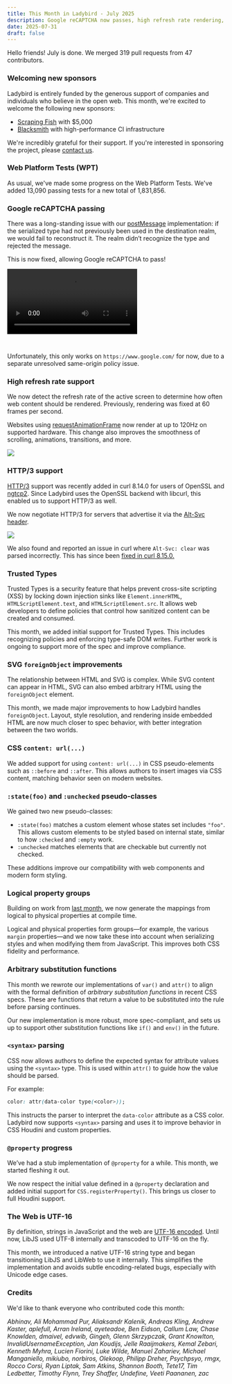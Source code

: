 ```yaml
---
title: This Month in Ladybird - July 2025
description: Google reCAPTCHA now passes, high refresh rate rendering, HTTP/3 support, Trusted Types progress, @property work and UTF-16 correctness fixes.
date: 2025-07-31
draft: false
---
```


Hello friends! July is done. We merged 319 pull requests from 47 contributors.

### Welcoming new sponsors

Ladybird is entirely funded by the generous support of companies and individuals who believe in the open web. This month, we're excited to welcome the following new sponsors:

- [Scraping Fish](https://scrapingfish.com) with $5,000
- [Blacksmith](https://t.co/McauGhPdxH) with high-performance CI infrastructure

We're incredibly grateful for their support. If you're interested in sponsoring the project, please [contact us](mailto:contact@ladybird.org).

### Web Platform Tests (WPT)

As usual, we've made some progress on the Web Platform Tests. We've added 13,090 passing tests for a new total of 1,831,856.

### Google reCAPTCHA passing

There was a long-standing issue with our [postMessage](https://developer.mozilla.org/en-US/docs/Web/API/Window/postMessage) implementation: if the serialized type had not previously been used in the destination realm, we would fail to reconstruct it. The realm didn’t recognize the type and rejected the message.

This is now fixed, allowing Google reCAPTCHA to pass!

<video controls style="margin-bottom: 2em">
  <source src="/assets/img/newsletter-july-2025-google-recaptcha.mp4"></source>
</video>

Unfortunately, this only works on `https://www.google.com/` for now, due to a separate unresolved same-origin policy issue.

### High refresh rate support

We now detect the refresh rate of the active screen to determine how often web content should be rendered. Previously, rendering was fixed at 60 frames per second.

Websites using [requestAnimationFrame](https://developer.mozilla.org/en-US/docs/Web/API/Window/requestAnimationFrame) now render at up to 120Hz on supported hardware. This change also improves the smoothness of scrolling, animations, transitions, and more.

![](/assets/img/newsletter-july-2025-high-refresh-rate.png)

### HTTP/3 support

[HTTP/3](https://en.wikipedia.org/wiki/HTTP/3) support was recently added in curl 8.14.0 for users of OpenSSL and [ngtcp2](https://github.com/ngtcp2/ngtcp2). Since Ladybird uses the OpenSSL backend with libcurl, this enabled us to support HTTP/3 as well.

We now negotiate HTTP/3 for servers that advertise it via the [Alt-Svc header](https://developer.mozilla.org/en-US/docs/Web/HTTP/Reference/Headers/Alt-Svc).

![](/assets/img/newsletter-july-2025-http-3.png)

We also found and reported an issue in curl where `Alt-Svc: clear` was parsed incorrectly. This has since been [fixed in curl 8.15.0.](https://curl.se/ch/8.15.0.html)

### Trusted Types

Trusted Types is a security feature that helps prevent cross-site scripting (XSS) by locking down injection sinks like `Element.innerHTML`, `HTMLScriptElement.text`, and `HTMLScriptElement.src`. It allows web developers to define policies that control how sanitized content can be created and consumed.

This month, we added initial support for Trusted Types. This includes recognizing policies and enforcing type-safe DOM writes. Further work is ongoing to support more of the spec and improve compliance.

### SVG `foreignObject` improvements

The relationship between HTML and SVG is complex. While SVG content can appear in HTML, SVG can also embed arbitrary HTML using the `foreignObject` element.

This month, we made major improvements to how Ladybird handles `foreignObject`. Layout, style resolution, and rendering inside embedded HTML are now much closer to spec behavior, with better integration between the two worlds.

### CSS `content: url(...)`

We added support for using `content: url(...)` in CSS pseudo-elements such as `::before` and `::after`. This allows authors to insert images via CSS content, matching behavior seen on modern websites.

### `:state(foo)` and `:unchecked` pseudo-classes

We gained two new pseudo-classes:

- `:state(foo)` matches a custom element whose states set includes `"foo"`. This allows custom elements to be styled based on internal state, similar to how `:checked` and `:empty` work.
- `:unchecked` matches elements that are checkable but currently not checked.

These additions improve our compatibility with web components and modern form styling.

### Logical property groups

Building on work from [last month](https://ladybird.org/newsletter/2025-06-30/#css-logical-aliases), we now generate the mappings from logical to physical properties at compile time.

Logical and physical properties form groups—for example, the various `margin` properties—and we now take these into account when serializing styles and when modifying them from JavaScript. This improves both CSS fidelity and performance.

### Arbitrary substitution functions

This month we rewrote our implementations of `var()` and `attr()` to align with the formal definition of _arbitrary substitution functions_ in recent CSS specs. These are functions that return a value to be substituted into the rule before parsing continues.

Our new implementation is more robust, more spec-compliant, and sets us up to support other substitution functions like `if()` and `env()` in the future.

### `<syntax>` parsing

CSS now allows authors to define the expected syntax for attribute values using the `<syntax>` type. This is used within `attr()` to guide how the value should be parsed.

For example:

```css
color: attr(data-color type(<color>));
```

This instructs the parser to interpret the `data-color` attribute as a CSS color. Ladybird now supports `<syntax>` parsing and uses it to improve behavior in CSS Houdini and custom properties.

### `@property` progress

We’ve had a stub implementation of `@property` for a while. This month, we started fleshing it out.

We now respect the initial value defined in a `@property` declaration and added initial support for `CSS.registerProperty()`. This brings us closer to full Houdini support.

### The Web is UTF-16

By definition, strings in JavaScript and the web are [UTF-16 encoded](https://developer.mozilla.org/en-US/docs/Web/JavaScript/Reference/Global_Objects/String#utf-16_characters_unicode_code_points_and_grapheme_clusters). Until now, LibJS used UTF-8 internally and transcoded to UTF-16 on the fly.

This month, we introduced a native UTF-16 string type and began transitioning LibJS and LibWeb to use it internally. This simplifies the implementation and avoids subtle encoding-related bugs, especially with Unicode edge cases.

### Credits

We'd like to thank everyone who contributed code this month:

_Abhinav, Ali Mohammad Pur, Aliaksandr Kalenik, Andreas Kling, Andrew Kaster, aplefull, Arran Ireland, ayeteadoe, Ben Eidson, Callum Law, Chase Knowlden, dmaivel, edvwib, Gingeh, Glenn Skrzypczak, Grant Knowlton, InvalidUsernameException, Jan Koudijs, Jelle Raaijmakers, Kemal Zebari, Kenneth Myhra, Lucien Fiorini, Luke Wilde, Manuel Zahariev, Michael Manganiello, mikiubo, norbiros, Olekoop, Philipp Dreher, Psychpsyo, rmgx, Rocco Corsi, Ryan Liptak, Sam Atkins, Shannon Booth, Tete17, Tim Ledbetter, Timothy Flynn, Trey Shaffer, Undefine, Veeti Paananen, zac_
